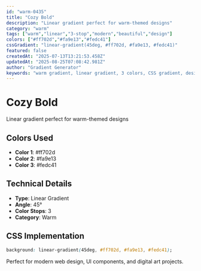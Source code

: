 ```yaml
---
id: "warm-0435"
title: "Cozy Bold"
description: "Linear gradient perfect for warm-themed designs"
category: "warm"
tags: ["warm","linear","3-stop","modern","beautiful","design"]
colors: ["#ff702d","#fa9e13","#fedc41"]
cssGradient: "linear-gradient(45deg, #ff702d, #fa9e13, #fedc41)"
featured: false
createdAt: "2025-07-13T13:21:53.458Z"
updatedAt: "2025-08-25T07:08:42.981Z"
author: "Gradient Generator"
keywords: "warm gradient, linear gradient, 3 colors, CSS gradient, design, #ff702d, #fa9e13, #fedc41"
---
```


# Cozy Bold

Linear gradient perfect for warm-themed designs

## Colors Used
- **Color 1**: #ff702d
- **Color 2**: #fa9e13
- **Color 3**: #fedc41

## Technical Details
- **Type**: Linear Gradient
- **Angle**: 45°
- **Color Stops**: 3
- **Category**: Warm

## CSS Implementation
```css
background: linear-gradient(45deg, #ff702d, #fa9e13, #fedc41);
```

Perfect for modern web design, UI components, and digital art projects.
